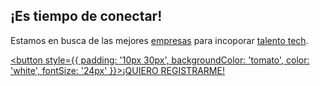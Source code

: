 ## ¡Es tiempo de conectar!

Estamos en busca de las mejores <a href="https://forms.gle/NGq2dpsAoSFP4d4P8" target="_blank">empresas</a> para incoporar <a href="https://forms.gle/NGq2dpsAoSFP4d4P8" target="_blank">talento tech</a>.

<a href="https://forms.gle/NGq2dpsAoSFP4d4P8"><button style={{ padding: '10px 30px', backgroundColor: 'tomato', color: 'white', fontSize: '24px' }}>¡QUIERO REGISTRARME!</button></a>